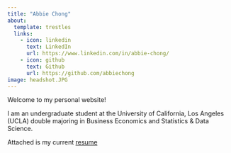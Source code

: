 ```yaml
---
title: "Abbie Chong"
about:
  template: trestles
  links:
    - icon: linkedin
      text: LinkedIn
      url: https://www.linkedin.com/in/abbie-chong/
    - icon: github
      text: Github
      url: https://github.com/abbiechong
image: headshot.JPG
---
```


Welcome to my personal website!

I am an undergraduate student at the University of California, Los Angeles (UCLA) double majoring in Business Economics and Statistics & Data Science.

Attached is my current [resume](resume.pdf "resume")